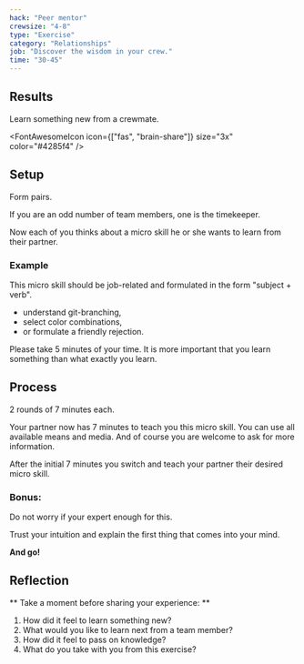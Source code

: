 ```yaml
---
hack: "Peer mentor"
crewsize: "4-8"
type: "Exercise"
category: "Relationships"
job: "Discover the wisdom in your crew."
time: "30-45"
---
```


## Results

Learn something new from a crewmate.

<FontAwesomeIcon icon={["fas", "brain-share"]} size="3x" color="#4285f4" />

## Setup

Form pairs.

If you are an odd number of team members, one is the timekeeper.

Now each of you thinks about a micro skill he or she wants to learn from their partner.

### Example

This micro skill should be job-related and formulated in the form "subject + verb".

- understand git-branching,
- select color combinations,
- or formulate a friendly rejection.

Please take 5 minutes of your time. It is more important that you learn something than what exactly you learn.

## Process

2 rounds of 7 minutes each.

Your partner now has 7 minutes to teach you this micro skill. You can use all available means and media. And of course you are welcome to ask for more information.

After the initial 7 minutes you switch and teach your partner their desired micro skill.

### Bonus:

Do not worry if your expert enough for this.

Trust your intuition and explain the first thing that comes into your mind.

**And go!**

## Reflection

** Take a moment before sharing your experience: **

1. How did it feel to learn something new?
2. What would you like to learn next from a team member?
3. How did it feel to pass on knowledge?
4. What do you take with you from this exercise?
